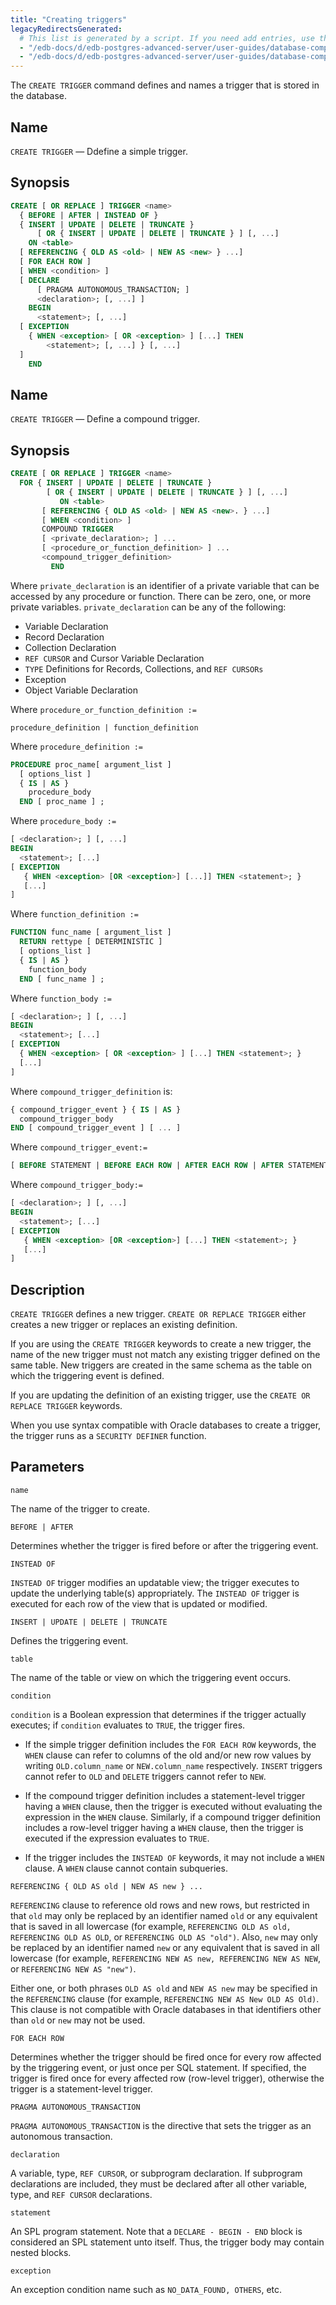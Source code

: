 ```yaml
---
title: "Creating triggers"
legacyRedirectsGenerated:
  # This list is generated by a script. If you need add entries, use the `legacyRedirects` key.
  - "/edb-docs/d/edb-postgres-advanced-server/user-guides/database-compatibility-for-oracle-developers-guide/9.6/Database_Compatibility_for_Oracle_Developers_Guide_v9.6.1.085.html"
  - "/edb-docs/d/edb-postgres-advanced-server/user-guides/database-compatibility-for-oracle-developers-guide/9.5/Database_Compatibility_for_Oracle_Developers_Guide.1.179.html"
---
```


<div id="creating_triggers" class="registered_link"></div>

The `CREATE TRIGGER` command defines and names a trigger that is stored in the database.

## Name

`CREATE TRIGGER` &mdash; Ddefine a simple trigger.

## Synopsis

```sql
CREATE [ OR REPLACE ] TRIGGER <name>
  { BEFORE | AFTER | INSTEAD OF }
  { INSERT | UPDATE | DELETE | TRUNCATE }
      [ OR { INSERT | UPDATE | DELETE | TRUNCATE } ] [, ...]
    ON <table>
  [ REFERENCING { OLD AS <old> | NEW AS <new> } ...]
  [ FOR EACH ROW ]
  [ WHEN <condition> ]
  [ DECLARE
      [ PRAGMA AUTONOMOUS_TRANSACTION; ]
      <declaration>; [, ...] ]
    BEGIN
      <statement>; [, ...]
  [ EXCEPTION
    { WHEN <exception> [ OR <exception> ] [...] THEN
        <statement>; [, ...] } [, ...]
  ]
    END
```

## Name

`CREATE TRIGGER` &mdash; Define a compound trigger.

## Synopsis

```sql
CREATE [ OR REPLACE ] TRIGGER <name>
  FOR { INSERT | UPDATE | DELETE | TRUNCATE }
        [ OR { INSERT | UPDATE | DELETE | TRUNCATE } ] [, ...]
           ON <table>
       [ REFERENCING { OLD AS <old> | NEW AS <new>. } ...]
       [ WHEN <condition> ]
       COMPOUND TRIGGER
       [ <private_declaration>; ] ...
       [ <procedure_or_function_definition> ] ...
       <compound_trigger_definition>
         END
```

Where `private_declaration` is an identifier of a private variable that can be accessed by any procedure or function. There can be zero, one, or more private variables. `private_declaration` can be any of the following:

-   Variable Declaration
-   Record Declaration
-   Collection Declaration
-   `REF CURSOR` and Cursor Variable Declaration
-   `TYPE` Definitions for Records, Collections, and `REF CURSORs`
-   Exception
-   Object Variable Declaration

Where `procedure_or_function_definition :=`

`procedure_definition | function_definition`

Where `procedure_definition :=`

```sql
PROCEDURE proc_name[ argument_list ]
  [ options_list ]
  { IS | AS }
    procedure_body
  END [ proc_name ] ;
```

Where `procedure_body :=`

```sql
[ <declaration>; ] [, ...]
BEGIN
  <statement>; [...]
[ EXCEPTION
   { WHEN <exception> [OR <exception>] [...]] THEN <statement>; }
   [...]
]
```

Where `function_definition :=`

```sql
FUNCTION func_name [ argument_list ]
  RETURN rettype [ DETERMINISTIC ]
  [ options_list ]
  { IS | AS }
    function_body
  END [ func_name ] ;
```

Where `function_body :=`

```sql
[ <declaration>; ] [, ...]
BEGIN
  <statement>; [...]
[ EXCEPTION
  { WHEN <exception> [ OR <exception> ] [...] THEN <statement>; }
  [...]
]
```

Where `compound_trigger_definition` is:

```sql
{ compound_trigger_event } { IS | AS }
  compound_trigger_body
END [ compound_trigger_event ] [ ... ]
```

Where `compound_trigger_event:=`

```sql
[ BEFORE STATEMENT | BEFORE EACH ROW | AFTER EACH ROW | AFTER STATEMENT  | INSTEAD OF EACH ROW ]
```

Where `compound_trigger_body:=`

```sql
[ <declaration>; ] [, ...]
BEGIN
  <statement>; [...]
[ EXCEPTION
   { WHEN <exception> [OR <exception>] [...] THEN <statement>; }
   [...]
]
```

## Description

`CREATE TRIGGER` defines a new trigger. `CREATE OR REPLACE TRIGGER` either creates a new trigger or replaces an existing definition.

If you are using the `CREATE TRIGGER` keywords to create a new trigger, the name of the new trigger must not match any existing trigger defined on the same table. New triggers are created in the same schema as the table on which the triggering event is defined.

If you are updating the definition of an existing trigger, use the `CREATE OR REPLACE TRIGGER` keywords.

When you use syntax compatible with Oracle databases to create a trigger, the trigger runs as a `SECURITY DEFINER` function.

## Parameters

`name`

 The name of the trigger to create.

`BEFORE | AFTER`

 Determines whether the trigger is fired before or after the triggering event.

`INSTEAD OF`

 `INSTEAD OF` trigger modifies an updatable view; the trigger executes to update the underlying table(s) appropriately. The `INSTEAD OF` trigger is executed for each row of the view that is updated or modified.

`INSERT | UPDATE | DELETE | TRUNCATE`

 Defines the triggering event.

`table`

 The name of the table or view on which the triggering event occurs.

`condition`

 `condition` is a Boolean expression that determines if the trigger actually executes; if `condition` evaluates to `TRUE`, the trigger fires.

-   If the simple trigger definition includes the `FOR EACH ROW` keywords, the `WHEN` clause can refer to columns of the old and/or new row values by writing `OLD.column_name` or `NEW.column_name` respectively. `INSERT` triggers cannot refer to `OLD` and `DELETE` triggers cannot refer to `NEW`.

-   If the compound trigger definition includes a statement-level trigger having a `WHEN` clause, then the trigger is executed without evaluating the expression in the `WHEN` clause. Similarly, if a compound trigger definition includes a row-level trigger having a `WHEN` clause, then the trigger is executed if the expression evaluates to `TRUE`.

-   If the trigger includes the `INSTEAD OF` keywords, it may not include a `WHEN` clause. A `WHEN` clause cannot contain subqueries.

`REFERENCING { OLD AS old | NEW AS new } ...`

 `REFERENCING` clause to reference old rows and new rows, but restricted in that `old` may only be replaced by an identifier named `old` or any equivalent that is saved in all lowercase (for example, `REFERENCING OLD AS old, REFERENCING OLD AS OLD`, or `REFERENCING OLD AS "old")`. Also, `new` may only be replaced by an identifier named `new` or any equivalent that is saved in all lowercase (for example, `REFERENCING NEW AS new, REFERENCING NEW AS NEW`, or `REFERENCING NEW AS "new")`.

 Either one, or both phrases `OLD AS old` and `NEW AS new` may be specified in the `REFERENCING` clause (for example, `REFERENCING NEW AS New OLD AS Old)`. This clause is not compatible with Oracle databases in that identifiers other than `old` or `new` may not be used.

`FOR EACH ROW`

 Determines whether the trigger should be fired once for every row affected by the triggering event, or just once per SQL statement. If specified, the trigger is fired once for every affected row (row-level trigger), otherwise the trigger is a statement-level trigger.

`PRAGMA AUTONOMOUS_TRANSACTION`

 `PRAGMA AUTONOMOUS_TRANSACTION` is the directive that sets the trigger as an autonomous transaction.

`declaration`

 A variable, type, `REF CURSOR`, or subprogram declaration. If subprogram declarations are included, they must be declared after all other variable, type, and `REF CURSOR` declarations.

`statement`

 An SPL program statement. Note that a `DECLARE - BEGIN - END` block is considered an SPL statement unto itself. Thus, the trigger body may contain nested blocks.

`exception`

 An exception condition name such as `NO_DATA_FOUND, OTHERS`, etc.
